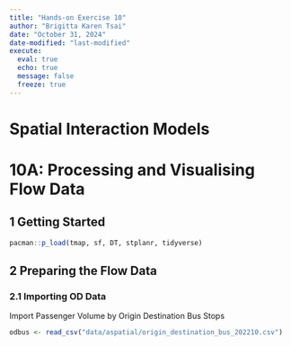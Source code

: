 ```yaml
---
title: "Hands-on Exercise 10"
author: "Brigitta Karen Tsai"
date: "October 31, 2024"
date-modified: "last-modified"
execute: 
  eval: true
  echo: true
  message: false
  freeze: true
---
```


# Spatial Interaction Models

# 10A: Processing and Visualising Flow Data

## 1 Getting Started

```r
pacman::p_load(tmap, sf, DT, stplanr, tidyverse)
```

## 2 Preparing the Flow Data

### 2.1 Importing OD Data

Import Passenger Volume by Origin Destination Bus Stops

```r
odbus <- read_csv("data/aspatial/origin_destination_bus_202210.csv")
```
